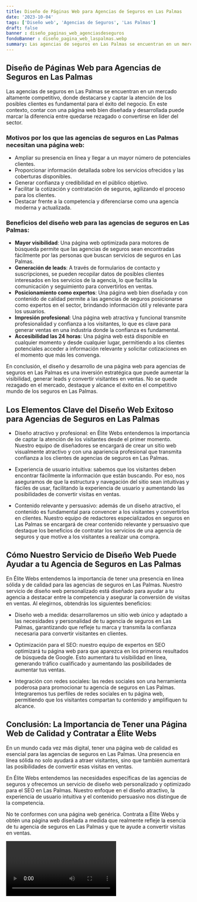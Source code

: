 ```yaml
---
title: Diseño de Páginas Web para Agencias de Seguros en Las Palmas
date: '2023-10-04'
tags: ['Diseño web', 'Agencias de Seguros', 'Las Palmas']
draft: false
banner : diseño_paginas_web_agenciasdeseguros
fondoBanner : diseño_pagina_web_laspalmas.webp
summary: Las agencias de seguros en Las Palmas se encuentran en un mercado altamente competitivo, donde destacarse y captar la atención de los posibles clientes es fundamental para el éxito del negocio. En este contexto, contar con una página web bien diseñada y desarrollada puede marcar la diferencia entre quedarse rezagado o convertirse en líder del sector.
---
```


## Diseño de Páginas Web para Agencias de Seguros en Las Palmas

Las agencias de seguros en Las Palmas se encuentran en un mercado altamente competitivo, donde destacarse y captar la atención de los posibles clientes es fundamental para el éxito del negocio. En este contexto, contar con una página web bien diseñada y desarrollada puede marcar la diferencia entre quedarse rezagado o convertirse en líder del sector.

### Motivos por los que las agencias de seguros en Las Palmas necesitan una página web:

- Ampliar su presencia en línea y llegar a un mayor número de potenciales clientes.
- Proporcionar información detallada sobre los servicios ofrecidos y las coberturas disponibles.
- Generar confianza y credibilidad en el público objetivo.
- Facilitar la cotización y contratación de seguros, agilizando el proceso para los clientes.
- Destacar frente a la competencia y diferenciarse como una agencia moderna y actualizada.

### Beneficios del diseño web para las agencias de seguros en Las Palmas:

- **Mayor visibilidad**: Una página web optimizada para motores de búsqueda permite que las agencias de seguros sean encontradas fácilmente por las personas que buscan servicios de seguros en Las Palmas.
- **Generación de leads**: A través de formularios de contacto y suscripciones, se pueden recopilar datos de posibles clientes interesados en los servicios de la agencia, lo que facilita la comunicación y seguimiento para convertirlos en ventas.
- **Posicionamiento como expertos**: Una página web bien diseñada y con contenido de calidad permite a las agencias de seguros posicionarse como expertos en el sector, brindando información útil y relevante para los usuarios.
- **Impresión profesional**: Una página web atractiva y funcional transmite profesionalidad y confianza a los visitantes, lo que es clave para generar ventas en una industria donde la confianza es fundamental.
- **Accesibilidad las 24 horas**: Una página web está disponible en cualquier momento y desde cualquier lugar, permitiendo a los clientes potenciales acceder a información relevante y solicitar cotizaciones en el momento que más les convenga.

En conclusión, el diseño y desarrollo de una página web para agencias de seguros en Las Palmas es una inversión estratégica que puede aumentar la visibilidad, generar leads y convertir visitantes en ventas. No se quede rezagado en el mercado, destaque y alcance el éxito en el competitivo mundo de los seguros en Las Palmas.

<GifSeo />

<Cta />

## Los Elementos Clave del Diseño Web Exitoso para Agencias de Seguros en Las Palmas

- Diseño atractivo y profesional: en Élite Webs entendemos la importancia de captar la atención de los visitantes desde el primer momento. Nuestro equipo de diseñadores se encargará de crear un sitio web visualmente atractivo y con una apariencia profesional que transmita confianza a los clientes de agencias de seguros en Las Palmas.

- Experiencia de usuario intuitiva: sabemos que los visitantes deben encontrar fácilmente la información que están buscando. Por eso, nos aseguramos de que la estructura y navegación del sitio sean intuitivas y fáciles de usar, facilitando la experiencia de usuario y aumentando las posibilidades de convertir visitas en ventas.

- Contenido relevante y persuasivo: además de un diseño atractivo, el contenido es fundamental para convencer a los visitantes y convertirlos en clientes. Nuestro equipo de redactores especializados en seguros en Las Palmas se encargará de crear contenido relevante y persuasivo que destaque los beneficios de contratar los servicios de una agencia de seguros y que motive a los visitantes a realizar una compra.

## Cómo Nuestro Servicio de Diseño Web Puede Ayudar a tu Agencia de Seguros en Las Palmas

En Élite Webs entendemos la importancia de tener una presencia en línea sólida y de calidad para las agencias de seguros en Las Palmas. Nuestro servicio de diseño web personalizado está diseñado para ayudar a tu agencia a destacar entre la competencia y asegurar la conversión de visitas en ventas. Al elegirnos, obtendrás los siguientes beneficios:

- Diseño web a medida: desarrollaremos un sitio web único y adaptado a las necesidades y personalidad de tu agencia de seguros en Las Palmas, garantizando que refleje tu marca y transmita la confianza necesaria para convertir visitantes en clientes.

- Optimización para el SEO: nuestro equipo de expertos en SEO optimizará tu página web para que aparezca en los primeros resultados de búsqueda de Google. Esto aumentará tu visibilidad en línea, generando tráfico cualificado y aumentando las posibilidades de aumentar tus ventas.

- Integración con redes sociales: las redes sociales son una herramienta poderosa para promocionar tu agencia de seguros en Las Palmas. Integraremos tus perfiles de redes sociales en tu página web, permitiendo que los visitantes compartan tu contenido y amplifiquen tu alcance.

## Conclusión: La Importancia de Tener una Página Web de Calidad y Contratar a Élite Webs

En un mundo cada vez más digital, tener una página web de calidad es esencial para las agencias de seguros en Las Palmas. Una presencia en línea sólida no solo ayudará a atraer visitantes, sino que también aumentará las posibilidades de convertir esas visitas en ventas.

En Élite Webs entendemos las necesidades específicas de las agencias de seguros y ofrecemos un servicio de diseño web personalizado y optimizado para el SEO en Las Palmas. Nuestro enfoque en el diseño atractivo, la experiencia de usuario intuitiva y el contenido persuasivo nos distingue de la competencia.

No te conformes con una página web genérica. Contrata a Élite Webs y obtén una página web diseñada a medida que realmente refleje la esencia de tu agencia de seguros en Las Palmas y que te ayude a convertir visitas en ventas.

<Video />

<CtaBot job='Agencias de Seguros' city='Las Palmas'/>

<Gmaps query='Las Palmas+españa+maps' />